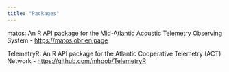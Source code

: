 ```yaml
---
title: "Packages"
---
```


matos: An R API package for the Mid-Atlantic Acoustic Telemetry Observing System 
-   [https://matos.obrien.page](https://matos.obrien.page)

TelemetryR: An R API package for the Atlantic Cooperative Telemetry (ACT) Network
-   [https://github.com/mhpob/TelemetryR](https://github.com/mhpob/TelemetryR)